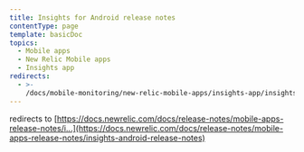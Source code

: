 ```yaml
---
title: Insights for Android release notes
contentType: page
template: basicDoc
topics:
  - Mobile apps
  - New Relic Mobile apps
  - Insights app
redirects:
  - >-
    /docs/mobile-monitoring/new-relic-mobile-apps/insights-app/insights-android-release-notes/
---
```


redirects to [https://docs.newrelic.com/docs/release-notes/mobile-apps-release-notes/i...](https://docs.newrelic.com/docs/release-notes/mobile-apps-release-notes/insights-android-release-notes)
